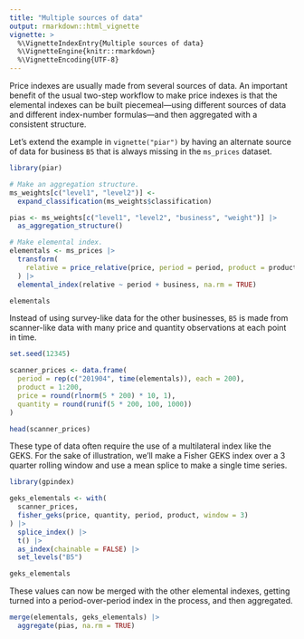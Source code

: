 ```yaml
---
title: "Multiple sources of data"
output: rmarkdown::html_vignette
vignette: >
  %\VignetteIndexEntry{Multiple sources of data}
  %\VignetteEngine{knitr::rmarkdown}
  %\VignetteEncoding{UTF-8}
---
```


Price indexes are usually made from several sources of data. An
important benefit of the usual two-step workflow to make price indexes
is that the elemental indexes can be built piecemeal---using different
sources of data and different index-number formulas---and then
aggregated with a consistent structure.

Let's extend the example in `vignette("piar")` by having an alternate
source of data for business `B5` that is always missing in the
`ms_prices` dataset.

```r
library(piar)

# Make an aggregation structure.
ms_weights[c("level1", "level2")] <- 
  expand_classification(ms_weights$classification)

pias <- ms_weights[c("level1", "level2", "business", "weight")] |>
  as_aggregation_structure()

# Make elemental index.
elementals <- ms_prices |>
  transform(
    relative = price_relative(price, period = period, product = product)
  ) |>
  elemental_index(relative ~ period + business, na.rm = TRUE)

elementals
```

Instead of using survey-like data for the other businesses, `B5` is made
from scanner-like data with many price and quantity observations at each
point in time.

```r
set.seed(12345)

scanner_prices <- data.frame(
  period = rep(c("201904", time(elementals)), each = 200),
  product = 1:200,
  price = round(rlnorm(5 * 200) * 10, 1),
  quantity = round(runif(5 * 200, 100, 1000))
)

head(scanner_prices)
```

These type of data often require the use of a multilateral index like
the GEKS. For the sake of illustration, we'll make a Fisher GEKS index
over a 3 quarter rolling window and use a mean splice to make a single
time series.

```r
library(gpindex)

geks_elementals <- with(
  scanner_prices,
  fisher_geks(price, quantity, period, product, window = 3)
) |>
  splice_index() |>
  t() |>
  as_index(chainable = FALSE) |>
  set_levels("B5")

geks_elementals
```

These values can now be merged with the other elemental indexes, getting
turned into a period-over-period index in the process, and then
aggregated.

```r
merge(elementals, geks_elementals) |>
  aggregate(pias, na.rm = TRUE)
```
